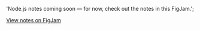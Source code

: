   'Node.js notes coming soon — for now, check out the notes in this FigJam.';

[View notes on FigJam](https://www.figma.com/board/nHFvT8s375APXi0GaQLb6D/Node.js?node-id=0-1&t=e3wmflrYCNQCOde2-1)

